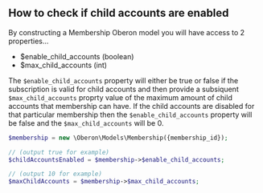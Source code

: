 ## How to check if child accounts are enabled

By constructing a Membership Oberon model you will have access to 2 properties...

* $enable_child_accounts (boolean)
* $max_child_accounts    (int)

The `$enable_child_accounts` property will either be true or false if the subscription is valid for child accounts and then provide a subsiquent `$max_child_accounts` proprty value of the maximum amount of child accounts that membership can have. If the child accounts are disabled for that particular membership then the `$enable_child_accounts` property will be false and the `$max_child_accounts` will be 0.

```php
$membership = new \Oberon\Models\Membership({membership_id});

// (output true for example)
$childAccountsEnabled = $membership->$enable_child_accounts;

// (output 10 for example)
$maxChildAccounts = $membership->$max_child_accounts;
```